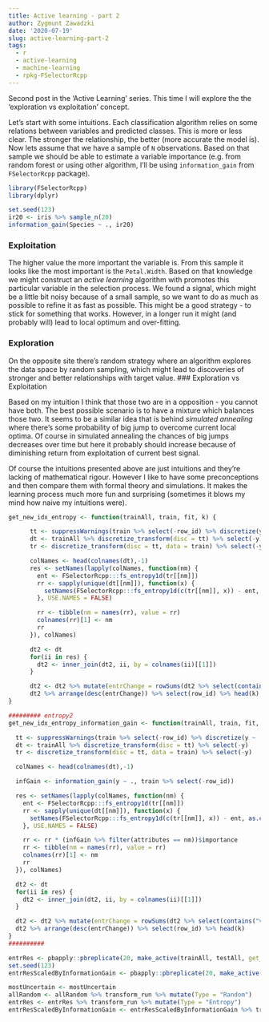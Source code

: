```yaml
---
title: Active learning - part 2
author: Zygmunt Zawadzki
date: '2020-07-19'
slug: active-learning-part-2
tags:
  - r
  - active-learning
  - machine-learning
  - rpkg-FSelectorRcpp
---
```


Second post in the 'Active Learning' series. This time I will explore the the 'exploration vs exploitation' concept.

<!--more-->

Let's start with some intuitions. Each classification algorithm relies on some relations between variables and predicted classes. This is more or less clear. The stronger the relationship, the better (more accurate the model is). Now lets assume that we have a sample of `N` observations. Based on that sample we should be able to estimate a variable importance (e.g. from random forest or using other algorithm, I'll be using `information_gain` from `FSelectorRcpp` package).

```r
library(FSelectorRcpp)
library(dplyr)

set.seed(123)
ir20 <- iris %>% sample_n(20)
information_gain(Species ~ ., ir20)
```
### Exploitation

The higher value the more important the variable is. From this sample it looks like the most important is the `Petal.Width`. Based on that knowledge we might construct an *active learning* algorithm with promotes this particular variable in the selection process. We found a signal, which might be a little bit noisy because of a small sample, so we want to do as much as possible to refine it as fast as possible. This might be a good strategy - to stick for something that works. However, in a longer run it might (and probably will) lead to local optimum and over-fitting.

### Exploration

On the opposite site there's random strategy where an algorithm explores the data space by random sampling, which might lead to discoveries of stronger and better relationships with target value. 
### Exploration vs Exploitation

Based on my intuition I think that those two are in a opposition - you cannot have both. The best possible scenario is to have a mixture which balances those two. It seems to be a similar idea that is behind *simulated annealing* where there's some probability of big jump to overcome current local optima. Of course in simulated annealing the chances of big jumps decreases over time but here it probably should increase because of diminishing return from exploitation of current best signal.

Of course the intuitions presented above are just intuitions and they're lacking of mathematical rigour. However I like to have some preconceptions and then compare them with formal theory and simulations. It makes the learning process much more fun and surprising (sometimes it blows my mind how naive my intuitions were).

```r
get_new_idx_entropy <- function(trainAll, train, fit, k) {

      tt <- suppressWarnings(train %>% select(-row_id) %>% discretize(y ~ .) %>% extract_discretize_transformer())
      dt <- trainAll %>% discretize_transform(disc = tt) %>% select(-y)
      tr <- discretize_transform(disc = tt, data = train) %>% select(-y)

      colNames <- head(colnames(dt),-1)
      res <- setNames(lapply(colNames, function(nm) {
        ent <- FSelectorRcpp:::fs_entropy1d(tr[[nm]])
        rr <- sapply(unique(dt[[nm]]), function(x) {
          setNames(FSelectorRcpp:::fs_entropy1d(c(tr[[nm]], x)) - ent, as.character(x))
        }, USE.NAMES = FALSE)

        rr <- tibble(nm = names(rr), value = rr)
        colnames(rr)[1] <- nm
        rr
      }), colNames)

      dt2 <- dt
      for(ii in res) {
        dt2 <- inner_join(dt2, ii, by = colnames(ii)[[1]])
      }

      dt2 <- dt2 %>% mutate(entrChange = rowSums(dt2 %>% select(contains("value"))))
      dt2 %>% arrange(desc(entrChange)) %>% select(row_id) %>% head(k)
}

######### entropy2
get_new_idx_entropy_information_gain <- function(trainAll, train, fit, k) {

  tt <- suppressWarnings(train %>% select(-row_id) %>% discretize(y ~ .) %>% extract_discretize_transformer())
  dt <- trainAll %>% discretize_transform(disc = tt) %>% select(-y)
  tr <- discretize_transform(disc = tt, data = train) %>% select(-y)

  colNames <- head(colnames(dt),-1)

  infGain <- information_gain(y ~ ., train %>% select(-row_id))

  res <- setNames(lapply(colNames, function(nm) {
    ent <- FSelectorRcpp:::fs_entropy1d(tr[[nm]])
    rr <- sapply(unique(dt[[nm]]), function(x) {
      setNames(FSelectorRcpp:::fs_entropy1d(c(tr[[nm]], x)) - ent, as.character(x))
    }, USE.NAMES = FALSE)

    rr <- rr * (infGain %>% filter(attributes == nm))$importance
    rr <- tibble(nm = names(rr), value = rr)
    colnames(rr)[1] <- nm
    rr
  }), colNames)

  dt2 <- dt
  for(ii in res) {
    dt2 <- inner_join(dt2, ii, by = colnames(ii)[[1]])
  }

  dt2 <- dt2 %>% mutate(entrChange = rowSums(dt2 %>% select(contains("value"))))
  dt2 %>% arrange(desc(entrChange)) %>% select(row_id) %>% head(k)
}
##########

entrRes <- pbapply::pbreplicate(20, make_active(trainAll, testAll, get_new_idx = get_new_idx_entropy))
set.seed(123)
entrResScaledByInformationGain <- pbapply::pbreplicate(20, make_active(trainAll, testAll, get_new_idx = get_new_idx_entropy_information_gain))

mostUncertain <- mostUncertain 
allRandom <- allRandom %>% transform_run %>% mutate(Type = "Random")
entrRes <- entrRes %>% transform_run %>% mutate(Type = "Entropy")
entrResScaledByInformationGain <- entrResScaledByInformationGain %>% transform_run %>% mutate(Type = "Entropy scaled by information gain")


```
